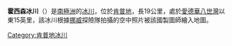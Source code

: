 {{unreferenced|time=2013-10-27T04:54:00+00:00}}
'''霍西森冰川'''（{{lang-en|Hoseason Glacier}}）是[[南極洲|南極洲]]的[[冰川|冰川]]，位於[[肯普地|肯普地]]，長19公里，處於[[愛德華八世灣|愛德華八世灣]]以東15英里，該冰川根據[[挪威|挪威]]探險隊拍攝的空中照片被該國製圖師繪入地圖。

{{coord|67|06|S|58|07|E|display=title|type:landmark}}

{{DEFAULTSORT:Hoseason Glacier}}
[[Category:肯普地冰川|Category:肯普地冰川]]


{{KempLand-geo-stub}}